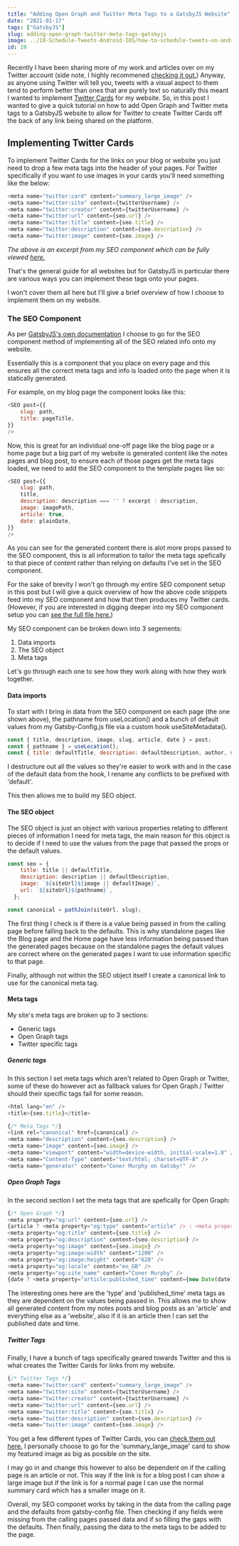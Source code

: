 ```yaml
---
title: "Adding Open Graph and Twitter Meta Tags to a GatsbyJS Website"
date: "2021-01-17"
tags: ["GatsbyJS"]
slug: adding-open-graph-twitter-meta-tags-gatsbyjs
image: ../18-Schedule-Tweets-Android-IOS/how-to-schedule-tweets-on-android-ios.png
id: 19
---
```


Recently I have been sharing more of my work and articles over on my Twitter account (side note, I highly recommened [checking it out.](https://twitter.com/MrConerMurphy)) Anyway, as anyone using Twitter will tell you, tweets with a visual aspect to them tend to perform better than ones that are purely text so naturally this meant I wanted to implement [Twitter Cards](https://developer.twitter.com/en/docs/twitter-for-websites/cards/overview/abouts-cards) for my website. So, in this post I wanted to give a quick tutorial on how to add Open Graph and Twitter meta tags to a GatsbyJS website to allow for Twitter to create Twitter Cards off the back of any link being shared on the platform.

## Implementing Twitter Cards

To implement Twitter Cards for the links on your blog or website you just need to drop a few meta tags into the header of your pages. For Twitter specifically if you want to use images in your cards you'll need something like the below:

```JavaScript
<meta name="twitter:card" content="summary_large_image" />
<meta name="twitter:site" content={twitterUsername} />
<meta name="twitter:creator" content={twitterUsername} />
<meta name="twitter:url" content={seo.url} />
<meta name="twitter:title" content={seo.title} />
<meta name="twitter:description" content={seo.description} />
<meta name="twitter:image" content={seo.image} />
```

_The above is an excerpt from my SEO component which can be fully viewed [here.](https://github.com/conermurphy/conermurphy.com/blob/master/src/components/SEO.js)_

That's the general guide for all websites but for GatsbyJS in particular there are various ways you can implement these tags onto your pages.

I won't cover them all here but I'll give a brief overview of how I choose to implement them on my website.

### The SEO Component

As per [GatsbyJS's own documentation](https://www.gatsbyjs.com/docs/add-seo-component/) I choose to go for the SEO component method of implementing all of the SEO related info onto my website.

Essentially this is a component that you place on every page and this ensures all the correct meta tags and info is loaded onto the page when it is statically generated.

For example, on my blog page the component looks like this:

```JavaScript
<SEO post={{
    slug: path,
    title: pageTitle,
}}
/>
```

Now, this is great for an individual one-off page like the blog page or a home page but a big part of my website is generated content like the notes pages and blog post, to ensure each of those pages get the meta tags loaded, we need to add the SEO component to the template pages like so:

```JavaScript
<SEO post={{
    slug: path,
    title,
    description: description === '' ? excerpt : description,
    image: imagePath,
    article: true,
    date: plainDate,
}}
/>
```

As you can see for the generated content there is alot more props passed to the SEO component, this is all information to tailor the meta tags spefically to that piece of content rather than relying on defaults I've set in the SEO component.

For the sake of brevity I won't go through my entire SEO component setup in this post but I will give a quick overview of how the above code snippets feed into my SEO component and how that then produces my Twitter cards. (However, if you are interested in digging deeper into my SEO component setup you can [see the full file here.](https://github.com/conermurphy/conermurphy.com/blob/master/src/components/SEO.js))

My SEO component can be broken down into 3 segements:

1. Data imports
2. The SEO object
3. Meta tags

Let's go through each one to see how they work along with how they work together.

#### Data imports

To start with I bring in data from the SEO component on each page (the one shown above), the pathname from useLocation() and a bunch of default values from my Gatsby-Config.js file via a custom hook useSiteMetadata().

```JavaScript
const { title, description, image, slug, article, date } = post;
const { pathname } = useLocation();
const { title: defaultTitle, description: defaultDescription, author, siteUrl, twitterUsername, image: defaultImage } = useSiteMetadata();
```

I destructure out all the values so they're easier to work with and in the case of the default data from the hook, I rename any conflicts to be prefixed with 'default'.

This then allows me to build my SEO object.

#### The SEO object

The SEO object is just an object with various properties relating to different pieces of information I need for meta tags, the main reason for this object is to decide if I need to use the values from the page that passed the props or the default values.

```JavaScript
const seo = {
    title: title || defaultTitle,
    description: description || defaultDescription,
    image: `${siteUrl}${image || defaultImage}`,
    url: `${siteUrl}${pathname}`,
  };

const canonical = pathJoin(siteUrl, slug);
```

The first thing I check is if there is a value being passed in from the calling page before falling back to the defaults. This is why standalone pages like the Blog page and the Home page have less information being passed than the generated pages because on the standalone pages the default values are correct where on the generated pages I want to use information specific to that page.

Finally, although not within the SEO object itself I create a canonical link to use for the canonical meta tag.

#### Meta tags

My site's meta tags are broken up to 3 sections:

- Generic tags
- Open Graph tags
- Twitter specific tags

##### Generic tags

In this section I set meta tags which aren't related to Open Graph or Twitter, some of these do however act as fallback values for Open Graph / Twitter should their specific tags fail for some reason.

```JavaScript
<html lang="en" />
<title>{seo.title}</title>

{/* Meta Tags */}
<link rel="canonical" href={canonical} />
<meta name="description" content={seo.description} />
<meta name="image" content={seo.image} />
<meta name="viewport" content="width=device-width, initial-scale=1.0" />
<meta name="Content-Type" content="text/html; charset=UTF-8" />
<meta name="generator" content="Coner Murphy on Gatsby!" />
```

##### Open Graph Tags

In the second section I set the meta tags that are spefically for Open Graph:

```JavaScript
{/* Open Graph */}
<meta property="og:url" content={seo.url} />
{article ? <meta property="og:type" content="article" /> : <meta property="og:type" content="website" />}
<meta property="og:title" content={seo.title} />
<meta property="og:description" content={seo.description} />
<meta property="og:image" content={seo.image} />
<meta property="og:image:width" content="1200" />
<meta property="og:image:height" content="628" />
<meta property="og:locale" content="en_GB" />
<meta property="og:site_name" content="Coner Murphy" />
{date ? <meta property="article:published_time" content={new Date(date).toISOString()} /> : null}
```

The interesting ones here are the 'type' and 'published_time' meta tags as they are dependent on the values being passed in. This allows me to show all generated content from my notes posts and blog posts as an 'article' and everything else as a 'website', also if it is an article then I can set the published date and time.

##### Twitter Tags

Finally, I have a bunch of tags specifically geared towards Twitter and this is what creates the Twitter Cards for links from my website.

```JavaScript
{/* Twitter Tags */}
<meta name="twitter:card" content="summary_large_image" />
<meta name="twitter:site" content={twitterUsername} />
<meta name="twitter:creator" content={twitterUsername} />
<meta name="twitter:url" content={seo.url} />
<meta name="twitter:title" content={seo.title} />
<meta name="twitter:description" content={seo.description} />
<meta name="twitter:image" content={seo.image} />
```

You get a few different types of Twitter Cards, you can [check them out here.](https://developer.twitter.com/en/docs/twitter-for-websites/cards/overview/abouts-cards) I personally choose to go for the 'summary_large_image' card to show my featured image as big as possible on the site.

I may go in and change this however to also be dependent on if the calling page is an article or not. This way if the link is for a blog post I can show a large image but if the link is for a normal page I can use the normal summary card which has a smaller image on it.

Overall, my SEO componet works by taking in the data from the calling page and the defaults from gatsby-config file. Then checking if any fields were missing from the calling pages passed data and if so filling the gaps with the defaults. Then finally, passing the data to the meta tags to be added to the page.

